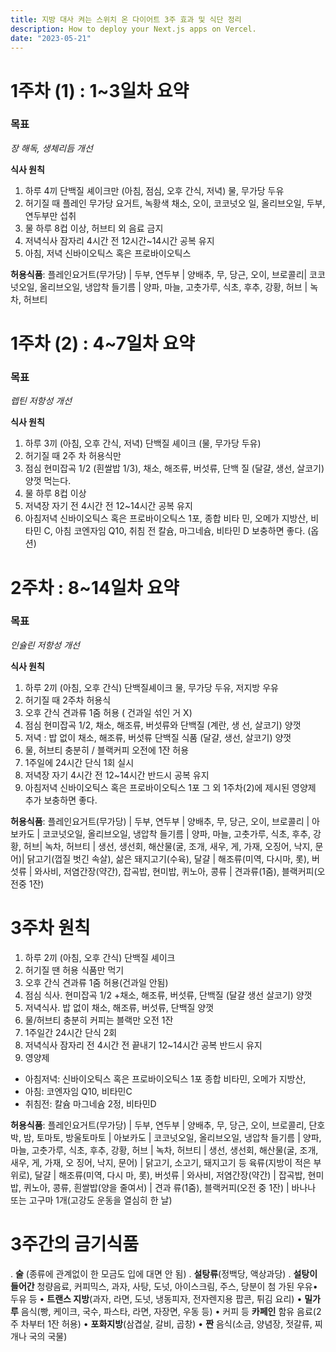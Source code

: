 ```yaml
---
title: 지방 대사 켜는 스위치 온 다이어트 3주 효과 및 식단 정리
description: How to deploy your Next.js apps on Vercel.
date: "2023-05-21"
---
```


# 1주차 (1) : 1~3일차 요약
### 목표
_장 해독, 생체리듬 개선_

**식사 원칙**
1. 하루 4끼 단백질 셰이크만 (아침, 점심, 오후 간식, 저녁) 물, 무가당 두유
2. 허기질 때 플레인 무가당 요거트, 녹황색 채소, 오이, 코코넛오 일, 올리브오일, 두부, 연두부만 섭취
3. 물 하루 8컵 이상, 허브티 외 음료 금지
4. 저녁식사 잠자리 4시간 전 12시간~14시간 공복 유지
5. 아침, 저녁 신바이오틱스 혹은 프로바이오틱스

**허용식품**: 플레인요거트(무가당) | 두부, 연두부 | 양배추, 무, 당근, 오이, 브로콜리| 코코넛오일, 올리브오일, 냉압착 들기름 | 양파, 마늘, 고춧가루, 식초, 후추, 강황, 허브 | 녹차, 허브티

# 1주차 (2) : 4~7일차 요약
### 목표
_렙틴 저항성 개선_

**식사 원칙**
1. 하루 3끼 (아침, 오후 간식, 저녁) 단백질 셰이크 (물, 무가당 두유)
2. 허기질 때 2주 차 허용식만
3. 점심 현미잡곡 1/2 (흰쌀밥 1/3), 채소, 해조류, 버섯류, 단백 질 (달걀, 생선, 살코기) 양껏 먹는다.
4. 물 하루 8컵 이상
5. 저녁장 자기 전 4시간 전
12~14시간 공복 유지
6. 아침저녁 신바이오틱스 혹은 프로바이오틱스 1포, 종합 비타 민, 오메가 지방산, 비타민 C, 아침 코엔자임 Q10, 취침 전 칼슘, 마그네슘, 비타민 D 보충하면 좋다. (옵션)


# 2주차 : 8~14일차 요약
### 목표
_인슐린 저항성 개선_

**식사 원칙**
1. 하루 2끼 (아침, 오후 간식) 단백질셰이크 물, 무가당 두유, 저지방 우유
2. 허기질 때 2주차 허용식
3. 오후 간식 견과류 1줌 허용
( 건과일 섞인 거 X)
4. 점심 현미잡곡 1/2, 채소, 해조류, 버섯류와 단백질 (계란, 생 선, 살코기) 양껏
5. 저녁 : 밥 없이 채소, 해조류, 버섯류 단백질 식품 (달걀, 생선, 살코기) 양껏
6. 물, 허브티 충분히 / 블랙커피 오전에 1잔 허용
7. 1주일에 24시간 단식 1회 실시
8. 저녁장 자기 4시간 전
12~14시간 반드시 공복 유지
9. 아침저녁 신바이오틱스 혹은 프로바이오틱스 1포
그 외 1주차(2)에 제시된 영양제 추가 보충하면 좋다.

**허용식품**: 플레인요거트(무가당) | 두부, 연두부 | 양배추, 무, 당근, 오이, 브로콜리 | 아보카도 | 코코넛오일, 올리브오일, 냉압착 들기름 | 양파, 마늘, 고춧가루, 식초, 후추, 강황, 허브| 녹차, 허브티 | 생선, 생선회, 해산물(굴, 조개, 새우, 게, 가재, 오징어, 낙지, 문어)| 닭고기(껍질 벗긴 속살), 삶은 돼지고기(수육), 달걀 | 해조류(미역, 다시마, 롯), 버섯류 | 와사비, 저염간장(약간), 잡곡밥, 현미밥, 퀴노아, 콩류 | 견과류(1줌), 블랙커피(오전중 1잔)

# 3주차 원칙
1. 하루 2끼 (아침, 오후 간식) 단백질 셰이크
2. 허기질 땐 허용 식품만 먹기
3. 오후 간식 견과류 1줌 허용(건과일 안됨)
4. 점심 식사. 현미잡곡 1/2 +채소, 해조류, 버섯류, 단백질 (달걀 생선 살코기) 양껏
5. 저녁식사. 밥 없이 채소, 해조류, 버섯류, 단백질 양껏
6. 물/허브티 충분히 커피는 블랙만 오전 1잔
7. 1주일간 24시간 단식 2회
8. 저녁식사 잠자리 전 4시간 전 끝내기
12~14시간 공복 반드시 유지
9. 영양제 
- 아침저녁: 신바이오틱스 혹은 프로바이오틱스 1포 종합 비타민, 오메가 지방산, 
- 아침: 코엔자임 Q10, 비타민C  
- 취침전:  칼슘 마그네슘 2정, 비타민D 

**허용식품**: 플레인요거트(무가당) | 두부, 연두부 | 양배추, 무, 당근, 오이, 브로콜리, 단호박, 밤, 토마토, 방울토마토 | 아보카도 | 코코넛오일, 올리브오일, 냉압착 들기름 | 양파, 마늘, 고춧가루, 식초, 후추, 강황, 허브 | 녹차, 허브티 | 생선, 생선회, 해산물(굴, 조개, 새우, 게, 가재, 오 징어, 낙지, 문어) | 닭고기, 소고기, 돼지고기 등 육류(지방이 적은 부위로), 달걀 | 해조류(미역, 다시 마, 롯), 버섯류 | 와사비, 저염간장(약간) | 잡곡밥, 현미밥, 퀴노아, 콩류, 흰쌀밥(양을 줄여서) | 견과 류(1줌), 블랙커피(오전 중 1잔) | 바나나 또는 고구마 1개(고강도 운동을 열심히 한 날)

# 3주간의 금기식품
. **술** (종류에 관계없이 한 모금도 입에 대면 안 됨)
. **설탕류**(정백당, 액상과당)
. **설탕이 들어간** 청량음료, 커피믹스, 과자, 사탕, 도넛, 아이스크림, 주스, 당분이 첨 가된 우유• 두유 등
• **트랜스 지방**(과자, 라면, 도넛, 냉동피자, 전자렌지용 팝콘, 튀김 요리)
• **밀가루** 음식(빵, 케이크, 국수, 파스타, 라면, 자장면, 우동 등)
• 커피 등 **카페인** 함유 음료(2주 차부터 1잔 허용)
• **포화지방**(삼겹살, 갈비, 곱창)
• **짠** 음식(소금, 양념장, 젓갈류, 찌개나 국의 국물)



